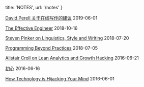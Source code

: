
  title: 'NOTES',
  url: '/notes'
}


[David Perell 关于在线写作的建议](/notes/david-perell-writing-online) <time>2019-06-01</time>

[The Effective Engineer](/notes/the-effective-engineer) <time>2018-10-16</time>

[Steven Pinker on Linguistics, Style and Writing](/notes/steven-pinker-linguistics-style-writing) <time>2018-07-20</time>

[Programming Beyond Practices](/notes/programming-beyond-practices) <time>2018-07-05</time>

[Alistair Croll on Lean Analytics and Growth Hacking](/notes/alistair-croll-lean-analytics-growth-hacking) <time>2016-06-21</time>

[初心](/notes/stay-gold) <time>2016-06-16</time>

[How Technology is Hijacking Your Mind](/notes/how-technology-is-hijacking-your-mind) <time>2016-06-01</time>